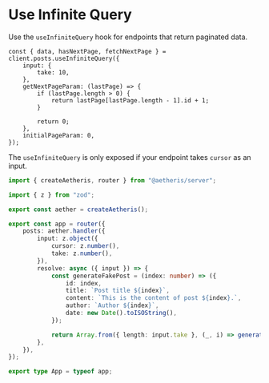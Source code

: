 # Use Infinite Query

Use the `useInfiniteQuery` hook for endpoints that return paginated data.

```tsx
const { data, hasNextPage, fetchNextPage } = client.posts.useInfiniteQuery({
    input: {
        take: 10,
    },
    getNextPageParam: (lastPage) => {
        if (lastPage.length > 0) {
            return lastPage[lastPage.length - 1].id + 1;
        }

        return 0;
    },
    initialPageParam: 0,
});
```

The `useInfiniteQuery` is only exposed if your endpoint takes `cursor` as an input.

```ts
import { createAetheris, router } from "@aetheris/server";

import { z } from "zod";

export const aether = createAetheris();

export const app = router({
    posts: aether.handler({
        input: z.object({
            cursor: z.number(),
            take: z.number(),
        }),
        resolve: async ({ input }) => {
            const generateFakePost = (index: number) => ({
                id: index,
                title: `Post title ${index}`,
                content: `This is the content of post ${index}.`,
                author: `Author ${index}`,
                date: new Date().toISOString(),
            });

            return Array.from({ length: input.take }, (_, i) => generateFakePost(input.cursor + i));
        },
    }),
});

export type App = typeof app;
```